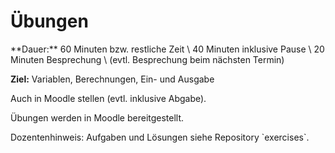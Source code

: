 
# Übungen

<Callout>
  **Dauer:** 60 Minuten bzw. restliche Zeit \
  40 Minuten inklusive Pause \
  20 Minuten Besprechung \
  (evtl. Besprechung beim nächsten Termin)

  **Ziel:** Variablen, Berechnungen, Ein- und Ausgabe
</Callout>

<Callout type="warning">
Auch in Moodle stellen (evtl. inklusive Abgabe).
</Callout>

Übungen werden in Moodle bereitgestellt.

<Callout type="info">
Dozentenhinweis: Aufgaben und Lösungen siehe Repository `exercises`.
</Callout>